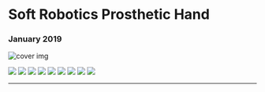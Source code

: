 
# Soft Robotics Prosthetic Hand

### January 2019

![cover img](/images/projects/hand/banner.JPG)

<Carousel autoplay>
  <img src="/images/projects/hand/DSC00017.jpg" />
  <img src="/images/projects/hand/IMG_0754.jpg" />
  <img src="/images/projects/hand/IMG_0756.jpg" />
  <img src="/images/projects/hand/IMG_0935.jpg" />
  <img src="/images/projects/hand/IMG_1120.jpg" />
  <img src="/images/projects/hand/IMG_1206.jpg" />
  <img src="/images/projects/hand/IMG_1222.jpg" />
  <img src="/images/projects/hand/IMG_1232.jpg" />
  <img src="/images/projects/hand/tired.jpg" />
</Carousel>

---
